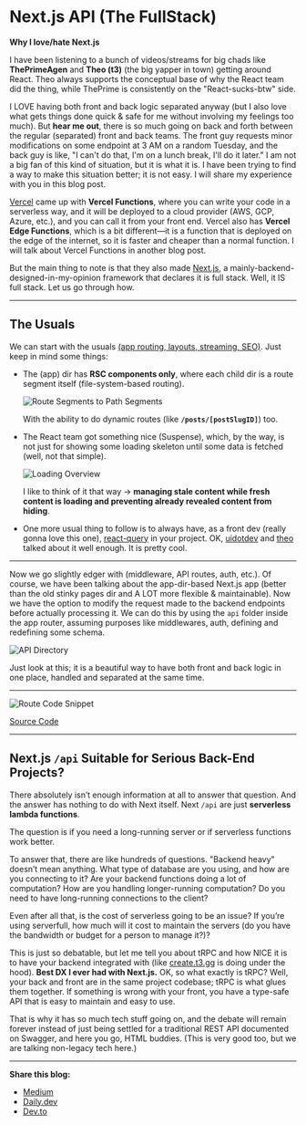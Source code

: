 # Next.js API (The FullStack)

**Why I love/hate Next.js**

I have been listening to a bunch of videos/streams for big chads like **ThePrimeAgen** and **Theo (t3)** (the big yapper in town) getting around React. Theo always supports the conceptual base of why the React team did the thing, while ThePrime is consistently on the "React-sucks-btw" side.

I LOVE having both front and back logic separated anyway (but I also love what gets things done quick & safe for me without involving my feelings too much). But **hear me out**, there is so much going on back and forth between the regular (separated) front and back teams. The front guy requests minor modifications on some endpoint at 3 AM on a random Tuesday, and the back guy is like, "I can't do that, I'm on a lunch break, I'll do it later." I am not a big fan of this kind of situation, but it is what it is. I have been trying to find a way to make this situation better; it is not easy. I will share my experience with you in this blog post.

[Vercel](https://vercel.com/home) came up with **Vercel Functions**, where you can write your code in a serverless way, and it will be deployed to a cloud provider (AWS, GCP, Azure, etc.), and you can call it from your front end. Vercel also has **Vercel Edge Functions**, which is a bit different—it is a function that is deployed on the edge of the internet, so it is faster and cheaper than a normal function. I will talk about Vercel Functions in another blog post.

But the main thing to note is that they also made [Next.js](https://nextjs.org/), a mainly-backend-designed-in-my-opinion framework that declares it is full stack. Well, it IS full stack. Let us go through how.

---

## The Usuals

We can start with the usuals [(app routing, layouts, streaming, SEO)](https://nextjs.org/docs/app/building-your-application/routing). Just keep in mind some things:

- The (app) dir has **RSC components only**, where each child dir is a route segment itself (file-system-based routing).

  ![Route Segments to Path Segments](/Blogs/route-segments-to-path-segments.avif)

  With the ability to do dynamic routes (like **`/posts/[postSlugID]`**) too.

- The React team got something nice (Suspense), which, by the way, is not just for showing some loading skeleton until some data is fetched (well, not that simple).

  ![Loading Overview](/Blogs/loading-overview.avif)

  I like to think of it that way → **managing stale content while fresh content is loading and preventing already revealed content from hiding**.

- One more usual thing to follow is to always have, as a front dev (really gonna love this one), [react-query](https://tanstack.com/query/v3) in your project. OK, [uidotdev](https://www.youtube.com/watch?v=OrliU0e09io&t=287s&ab_channel=uidotdev) and [theo](https://www.youtube.com/watch?v=xIflplz925Y&t=1810s&ab_channel=Theo-t3%E2%80%A4gg) talked about it well enough. It is pretty cool.

---

Now we go slightly edger with (middleware, API routes, auth, etc.). Of course, we have been talking about the app-dir-based Next.js app (better than the old stinky pages dir and A LOT more flexible & maintainable). Now we have the option to modify the request made to the backend endpoints before actually processing it. We can do this by using the `api` folder inside the app router, assuming purposes like middlewares, auth, defining and redefining some schema.

![API Directory](/Blogs/api-dir.png)

Just look at this; it is a beautiful way to have both front and back logic in one place, handled and separated at the same time.

---

![Route Code Snippet](/Blogs/route-code-snippet.png)

[Source Code](https://github.com/Ebrahim-Ramadan/fuseON-mongoDB-nextjs-app/blob/682e99e171fec5e659386e515f98089cc04682e2/app/api/fetchUserInfo/route.js)

---

## Next.js `/api` Suitable for Serious Back-End Projects?

There absolutely isn’t enough information at all to answer that question. And the answer has nothing to do with Next itself. Next `/api` are just **serverless lambda functions**.

The question is if you need a long-running server or if serverless functions work better.

To answer that, there are like hundreds of questions. "Backend heavy" doesn’t mean anything. What type of database are you using, and how are you connecting to it? Are your backend functions doing a lot of computation? How are you handling longer-running computation? Do you need to have long-running connections to the client?

Even after all that, is the cost of serverless going to be an issue? If you’re using serverfull, how much will it cost to maintain the servers (do you have the bandwidth or budget for a person to manage it?)?

This is just so debatable, but let me tell you about tRPC and how NICE it is to have your backend integrated with (like [create.t3.gg](https://create.t3.gg/) is doing under the hood). **Best DX I ever had with Next.js.** OK, so what exactly is tRPC? Well, your back and front are in the same project codebase; tRPC is what glues them together. If something is wrong with your front, you have a type-safe API that is easy to maintain and easy to use.

That is why it has so much tech stuff going on, and the debate will remain forever instead of just being settled for a traditional REST API documented on Swagger, and here you go, HTML buddies. (This is very good too, but we are talking non-legacy tech here.)

---

**Share this blog:**  
- [Medium](https://medium.com/@sharmojj/managing-large-files-with-git-lfs-1472e886591c)  
- [Daily.dev](https://app.daily.dev/posts/managing-large-files-with-git-lfs-qvcmriucv)  
- [Dev.to](https://dev.to/ebrahimramadan/managing-large-files-with-git-lfs-3327)